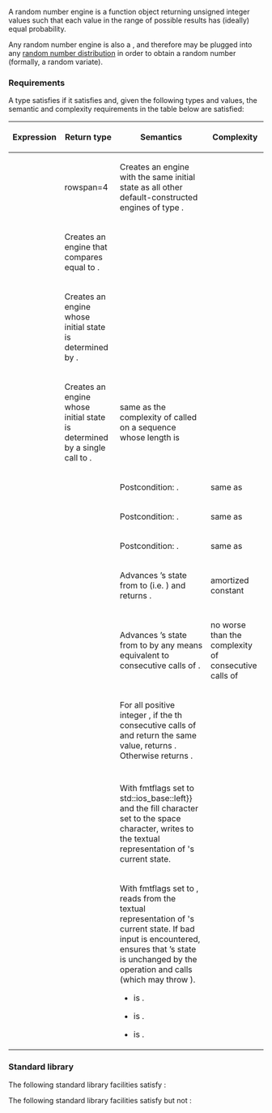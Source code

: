 {{cpp/named req/title|RandomNumberEngine|notes={{mark since c++11}}}}
{{cpp/named req/navbar}}

A random number engine is a function object returning unsigned integer values such that each value in the range of possible results has (ideally) equal probability.

Any random number engine is also a {{named req|UniformRandomBitGenerator}}, and therefore may be plugged into any [[cpp/numeric/random|random number distribution]] in order to obtain a random number (formally, a random variate).

===Requirements===
A type satisfies {{named req/core|RandomNumberEngine}} if it satisfies {{named req|UniformRandomBitGenerator}} and, given the following types and values, the semantic and complexity requirements in the table below are satisfied:
{{dsc begin}}
{{dsc hitem|Type|Definition}}
{{dsc|{{tt|E}}|a {{named req/core|RandomNumberEngine}} type}}
{{dsc|{{tt|T}}|{{tt|E::result_type}}}}
{{dsc hitem|Value|Definition}}
{{dsc|{{c|e}}|a value of type {{tt|E}}}}
{{dsc|{{c|v}}|an lvalue of type {{tt|E}}}}
{{dsc|{{c|x}}, {{c|y}}|values of type (possibly const-qualified) {{tt|E}}}}
{{dsc|{{c|s}}|a value of type {{tt|T}}}}
{{dsc|{{c|q}}|a {{named req|SeedSequence}} lvalue}}
{{dsc|{{c|z}}|a value of type {{c/core|unsigned long long}}}}
{{dsc|{{c|os}}|an lvalue whose type is a specialization of {{lc|std::basic_ostream}}}}
{{dsc|{{c|is}}|an lvalue whose type is a specialization of {{lc|std::basic_istream}}}}
{{dsc|{{c|n}}|the [[cpp/numeric/random#Random number engines|size]] of {{tt|E}}'s state}}
{{dsc|{{c|TA}}|the [[cpp/numeric/random#Random number engines|transition algorithm]] of {{tt|E}}}}
{{dsc|{{c|GA}}|the [[cpp/numeric/random#Random number engines|generation algorithm]] of {{tt|E}}}}
{{dsc end}}

{|class=wikitable
|-
!Expression
!Return type
!Semantics
!Complexity
|-
|{{c|E()}}
|rowspan=4 {{n/a}}
|Creates an engine with the same initial state as all other default-constructed engines of type {{tt|E}}.
|{{mathjax-or|\(\scriptsize O(n)\)|O(n)}}
|-
|{{c|E(x)}}
|Creates an engine that compares equal to {{c|x}}.
|{{mathjax-or|\(\scriptsize O(n)\)|O(n)}}
|-
|{{c|E(s)}}
|Creates an engine whose initial state is determined by {{c|s}}.
|{{mathjax-or|\(\scriptsize O(n)\)|O(n)}}
|-
|{{c|E(q)}}
|Creates an engine whose initial state is determined by a single call to {{tt|q.generate}}.
|same as the complexity of {{tt|q.generate}} called on a sequence whose length is {{c|n}}
|-
|{{c|e.seed()}}
|{{c/core|void}}
|Postcondition: {{c|1=e == E()}}.
|same as {{c|E()}}
|-
|{{c|e.seed(s)}}
|{{c/core|void}}
|Postcondition: {{c|1=e == E(s)}}.
|same as {{c|E(s)}}
|-
|{{c|e.seed(q)}}
|{{c/core|void}}
|Postcondition: {{c|1=e == E(q)}}.
|same as {{c|E(q)}}
|-
|{{c|e()}}
|{{tt|T}}
|Advances {{c|e}}’s state from {{box|{{tt|e{{su|b=i}}}}}} to {{box|{{tt|e{{su|b=i+1}}}}}} (i.e. {{box|{{c/core|TA(e}}{{su|b={{tt|i}}}}{{c/core|)}}}}) and returns {{box|{{c/core|GA(e}}{{su|b={{tt|i}}}}{{c/core|)}}}}.
|amortized constant
|-
|{{c|e.discard(z)}}
|{{c/core|void}}
|Advances {{c|e}}’s state from {{box|{{tt|e{{su|b=i}}}}}} to {{box|{{tt|e{{su|b=i+z}}}}}} by any means equivalent to {{c|z}} consecutive calls of {{c|e()}}.
|no worse than the complexity of {{c|z}} consecutive calls of {{c|e()}}
|-
|{{c|1=x == y}}
|{{c/core|bool}}
|For all positive integer {{c|i}}, if the {{c|i}}th consecutive calls of {{c|x()}} and {{c|y()}} return the same value, returns {{c|true}}. Otherwise returns {{c|false}}.
|{{mathjax-or|\(\scriptsize O(n)\)|O(n)}}
|-
|{{c|1=x != y}}
|{{c/core|bool}}
|{{c|1=!(x == y)}}
|{{mathjax-or|\(\scriptsize O(n)\)|O(n)}}
|-
|{{c|os &lt;&lt; x}}
|{{c/core|decltype(os)&amp;}}{{nbsp}}
|With fmtflags set to {{c|std::ios_base::dec {{!}} std::ios_base::left}} and the fill character set to the space character, writes to {{c|os}} the textual representation of {{c|x}}'s current state.{{p|Postcondition: {{c|os}}'s fmtflags and the fill character are the same as before.}}
|{{mathjax-or|\(\scriptsize O(n)\)|O(n)}}
|-
|{{c|is &gt;&gt; v}}
|{{c/core|decltype(is)&amp;}}
|With fmtflags set to {{c|std::ios_base::dec}}, reads from {{c|is}} the textual representation of {{c|v}}'s current state. If bad input is encountered, ensures that {{c|v}}’s state is unchanged by the operation and calls {{c|is.setstate(std::ios_base::failbit)}} (which may throw {{lc|std::ios_base::failure}}).{{p|Precondition: {{c|is}} provides a textual representation that was previously written using an output stream {{c|pr}} satisfying all following conditions:}}
* {{c|1=is.getloc() == pr.getloc()}} is {{c|true}}.
* {{box|{{c/core|std::is_same&lt;decltype(is)::char_type,}}&lt;br&gt;{{nbspt|13}}{{c/core|decltype(pr)::char_type&gt;::value}}}} is {{c|true}}.
* {{box|{{c/core|std::is_same&lt;decltype(is)::traits_type,}}&lt;br&gt;{{nbspt|13}}{{c/core|decltype(pr)::traits_type&gt;::value}}}} is {{c|true}}.
{{p|Postcondition: {{c|is}}'s fmtflags are the same as before.}}
|{{mathjax-or|\(\scriptsize O(n)\)|O(n)}}
|}

===Standard library===
The following standard library facilities satisfy {{named req/core|RandomNumberEngine}}:
{{dsc begin}}
{{dsc inc|cpp/numeric/random/dsc linear_congruential_engine}}
{{dsc inc|cpp/numeric/random/dsc mersenne_twister_engine}}
{{dsc inc|cpp/numeric/random/dsc subtract_with_carry_engine}}
{{dsc inc|cpp/numeric/random/dsc philox_engine}}
{{dsc inc|cpp/numeric/random/dsc discard_block_engine}}
{{dsc inc|cpp/numeric/random/dsc independent_bits_engine}}
{{dsc inc|cpp/numeric/random/dsc shuffle_order_engine}}
{{dsc end}}

The following standard library facilities satisfy {{named req|UniformRandomBitGenerator}} but not {{named req/core|RandomNumberEngine}}:
{{dsc begin}}
{{dsc inc|cpp/numeric/random/dsc random_device}}
{{dsc end}}

{{langlinks|es|ja|zh}}